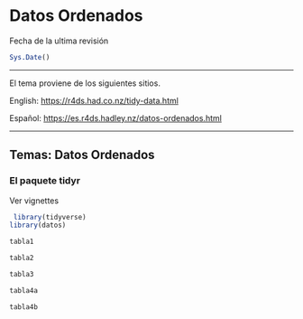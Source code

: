 # Datos Ordenados

Fecha de la ultima revisión
```r

Sys.Date()
```

***

El tema proviene de los siguientes sitios.

English:
 <https://r4ds.had.co.nz/tidy-data.html>
 
Español:
 <https://es.r4ds.hadley.nz/datos-ordenados.html>
 
 
***

## Temas: Datos Ordenados

### El paquete tidyr

Ver vignettes  



```r
 library(tidyverse)
library(datos)
``` 
 
 
```r
tabla1

tabla2

tabla3

tabla4a

tabla4b
```